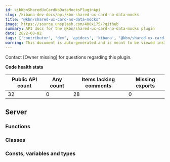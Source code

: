 ```yaml
---
id: kibKbnSharedUxCardNoDataMocksPluginApi
slug: /kibana-dev-docs/api/kbn-shared-ux-card-no-data-mocks
title: "@kbn/shared-ux-card-no-data-mocks"
image: https://source.unsplash.com/400x175/?github
summary: API docs for the @kbn/shared-ux-card-no-data-mocks plugin
date: 2022-08-02
tags: ['contributor', 'dev', 'apidocs', 'kibana', '@kbn/shared-ux-card-no-data-mocks']
warning: This document is auto-generated and is meant to be viewed inside our experimental, new docs system. Reach out in #docs-engineering for more info.
---
```




Contact [Owner missing] for questions regarding this plugin.

**Code health stats**

| Public API count  | Any count | Items lacking comments | Missing exports |
|-------------------|-----------|------------------------|-----------------|
| 32 | 0 | 28 | 0 |

## Server

### Functions
<DocDefinitionList data={kbnSharedUxCardNoDataMocksObj.server.functions}/>

### Classes
<DocDefinitionList data={kbnSharedUxCardNoDataMocksObj.server.classes}/>

### Consts, variables and types
<DocDefinitionList data={kbnSharedUxCardNoDataMocksObj.server.misc}/>

